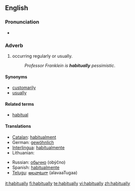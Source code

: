 ==English==

===Pronunciation===
* {{audio|en-us-habitually.ogg|Audio (US)}}

===Adverb===
{{en-adv|-}}

# occurring regularly or usually.
#: ''Professor Franklein is '''habitually''' pessimistic''.

====Synonyms====
* [[customarily]]
* [[usually]]

====Related terms====
* [[habitual]]

====Translations====
{{trans-top|occurring regularly or usually}}
* [[Catalan]]: [[habitualment]]
* German: [[gewöhnlich]]
* [[Interlingua]]: [[habitualmente]]
* Lithuanian: {{t|lt|iš papratimo}}
{{trans-mid}}
* Russian: [[обычно]] (obýčno)
* Spanish: [[habitualmente]]
* [[Telugu]]: [[అలవాటుగా]] (alavaaTugaa)
{{trans-bottom}}

[[it:habitually]]
[[fi:habitually]]
[[te:habitually]]
[[vi:habitually]]
[[zh:habitually]]